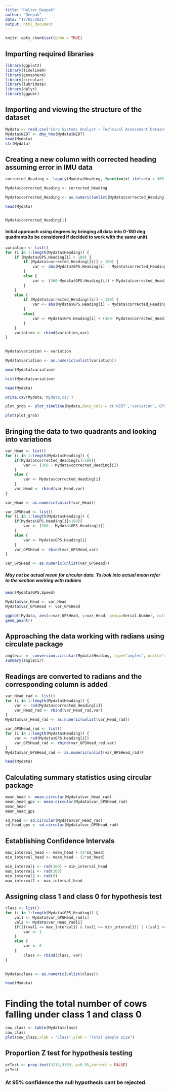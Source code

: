 ---
title: "Halter_Deepak"
author: "Deepak"
date: "17/03/2021"
output: html_document
---

```{r setup, include=FALSE}
knitr::opts_chunk$set(echo = TRUE)
```


## Importing required libraries
```{r}
library(ggplot2)
library(timelineR)
library(geosphere)
library(circular)
library(lubridate)
library(dplyr)
library(ggpubr)
```



## Importing and viewing the structure of the dataset
```{r}
Mydata <- read.csv('Core Systems Analyst – Technical Assessment Dataset.csv',fileEncoding="UTF-16LE",sep = '\t',header=TRUE,stringsAsFactors = FALSE)
Mydata$NZDT <- dmy_hms(Mydata$NZDT)
head(Mydata)
str(Mydata)

```

## Creating a new column with corrected heading assuming error in IMU data
```{r}
corrected_Heading <- lapply(Mydata$Heading, function(x) ifelse(x > 360, abs(360-x) , x))

Mydata$corrected_Heading <- corrected_Heading

Mydata$corrected_Heading <- as.numeric(unlist(Mydata$corrected_Heading))

head(Mydata)


Mydata$corrected_Heading[1]


```
#### Initial approach using degrees by bringing all data into 0-180 deg quadrants(to be considered if decided to work with the same unit)
```{r}
variation <- list()
for (i in 1:length(Mydata$Heading)) {
    if (Mydata$GPS.Heading[i] > 180) {
        if (Mydata$corrected_Heading[[i]] > 180) {
            var <- abs(Mydata$GPS.Heading[i] - Mydata$corrected_Heading[[i]])
        }
        else {
            var <- (360-Mydata$GPS.Heading[i]) + Mydata$corrected_Heading[[i]]
        }     
    }  
    else {
        if (Mydata$corrected_Heading[[i]] < 180) {
            var <- abs(Mydata$GPS.Heading[i] - Mydata$corrected_Heading[[i]])
        }
        else{
            var <- Mydata$GPS.Heading[i] + (360- Mydata$corrected_Heading[[i]])
        }
    }   
    variation <- rbind(variation,var)
}
   
```

```{r}
Mydata$variation <- variation
```


```{r}
Mydata$variation <- as.numeric(unlist(variation))

mean(Mydata$variation)

hist(Mydata$variation)

head(Mydata)

write.csv(Mydata,'Mydata.csv')
```



```{r}
plot_grob <- plot_timeline(Mydata,data_cols = c('NZDT','variation','GPS.Heading','Heading','GPS.Speed'))

plot(plot_grob)
```

## Bringing the data to two quadrants and looking into variations
```{r}
var_Head <- list()
for (i in 1:length(Mydata$Heading)) {
    if(Mydata$corrected_Heading[i]>180){
        var <- (360 - Mydata$corrected_Heading[i])
    }
    else {
        var <- Mydata$corrected_Heading[i]
    }
    var_Head <- rbind(var_Head,var)
}
```


```{r}
var_Head <- as.numeric(unlist(var_Head))

```

```{r}
var_GPSHead <- list()
for (i in 1:length(Mydata$Heading)) {
    if(Mydata$GPS.Heading[i]>180){
        var <- (360 - Mydata$GPS.Heading[i])
    }
    else {
        var <- Mydata$GPS.Heading[i]
    }
    var_GPSHead <- rbind(var_GPSHead,var)
}
```

```{r}
var_GPSHead <- as.numeric(unlist(var_GPSHead))
```
##### May  not be actual mean for circular data. To look into actual mean refer to the section working with radians
```{r}
mean(Mydata$GPS.Speed)
```


```{r}
Mydata$var_Head <- var_Head
Mydata$var_GPSHead <- var_GPSHead
```


```{r}
ggplot(Mydata, aes(x=var_GPSHead, y=var_Head, group=Serial.Number, color=Serial.Number)) + 
geom_point()
```


## Approaching the data working with radians using circulate package
```{r}
anglecir =  conversion.circular(Mydata$Heading, type="angles", units="rad",modulo="2pi", template='geographics')
summary(anglecir)
```

## Readings are converted to radians and the corresponding column is added
```{r}
var_Head_rad <- list()
for (i in 1:length(Mydata$Heading)) {
    var <- rad(Mydata$corrected_Heading[i])
    var_Head_rad <- rbind(var_Head_rad,var)
}
Mydata$var_Head_rad <- as.numeric(unlist(var_Head_rad))
```


```{r}
var_GPSHead_rad <- list()
for (i in 1:length(Mydata$Heading)) {
    var <- rad(Mydata$GPS.Heading[i])
    var_GPSHead_rad <- rbind(var_GPSHead_rad,var)
}
Mydata$var_GPSHead_rad <- as.numeric(unlist(var_GPSHead_rad))
```


```{r}
head(Mydata)
```

## Calculating summary statistics using circular package
```{r}
mean_head <- mean.circular(Mydata$var_Head_rad)
mean_head_gps <- mean.circular(Mydata$var_GPSHead_rad)
mean_head
mean_head_gps
```


```{r}
sd_head <- sd.circular(Mydata$var_Head_rad)
sd_head_gps <- sd.circular(Mydata$var_GPSHead_rad)
```

## Establishing Confidence Intervals
```{r}
max_interval_head <- mean_head + (2*sd_head)
min_interval_head <- mean_head - (2*sd_head)
```

```{r}
min_interval1 <- rad(360) + min_interval_head
max_interval1 <- rad(360)
min_interval2 <- rad(0)
max_interval2 <- max_interval_head
```


## Assigning class 1 and class 0 for hypothesis test
```{r}
class <- list()
for (i in 1:length(Mydata$GPS.Heading)) {
    val1 <- Mydata$var_GPSHead_rad[i]
    val2 <- Mydata$var_Head_rad[i]
    if((((val1 <= max_interval1) & (val1 >= min_interval1)) | ((val1 <= max_interval2 ) & (val1 >= min_interval2))) & (((val2 <= max_interval1) & (val2 >= min_interval1)) | ((val2 <= max_interval2 ) & (val2 >= min_interval2)))) {
        var <- 1
    }  
    else {
        var <- 0
    }
        class <- rbind(class, var)
}
   
```


```{r}
Mydata$class <- as.numeric(unlist(class))
```

```{r}
head(Mydata)

```


# Finding the total number of cows falling under class 1 and class 0
```{r}
cow_class <- table(Mydata$class)
cow_class
plot(cow_class,xlab = "Class",ylab = "Total sample size")

```


## Proportion Z test for hypothesis testing
```{r}
prTest <- prop.test(3215,3309, p=0.95,correct = FALSE)
prTest
```
### At 95% confidence the null hypothesis cant be rejected.
